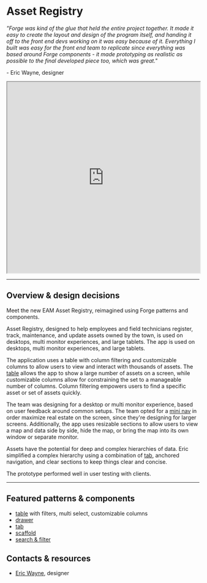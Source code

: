 # Asset Registry

_"Forge was kind of the glue that held the entire project together. It made it easy to create the layout and design of the program itself, and handing it off to the front end devs working on it was easy because of it. Everything I built was easy for the front end team to replicate since everything was based around Forge components - it made prototyping as realistic as possible to the final developed piece too, which was great."_

\- Eric Wayne, designer

<iframe width="100%" height="500" src="https://web.microsoftstream.com/embed/video/b86d2be8-56fe-449c-9167-62636df211ad?autoplay=false&amp;showinfo=true" allowFullScreen style={{border: 'none', paddingTop: '24px', paddingBottom: '24px'}}></iframe>

---

## Overview & design decisions

Meet the new EAM Asset Registry, reimagined using Forge patterns and components.

Asset Registry, designed to help employees and field technicians register, track, maintenance, and update assets owned by the town, is used on desktops, multi monitor
experiences, and large tablets. The app is used on desktops, multi monitor experiences, and large tablets.

The application uses a table with column filtering and customizable columns to allow users to view and interact with thousands of assets. The [table](/components/table/table)
allows the app to show a large number of assets on a screen, while customizable columns allow for constraining the set to a manageable number of columns. Column
filtering empowers users to find a specific asset or set of assets quickly. 

The team was designing for a desktop or multi monitor experience, based on user feedback around common setups. The team opted for a [mini nav](/components/navigation/drawer/#4-mini)
in order maximize real estate on the screen, since they're designing for larger screens. Additionally, the app uses resizable sections to allow users to view a map and
data side by side, hide the map, or bring the map into its own window or separate monitor.

Assets have the potential for deep and complex hierarchies of data. Eric simplified a complex hierarchy using a combination of [tab](/components/navigation/tabs), anchored
navigation, and clear sections to keep things clear and concise.

The prototype performed well in user testing with clients.

---

<Columns columns="two" type="equal">

<div>

## Featured patterns & components

- [table](/components/table/table) with filters, multi select, customizable columns
- [drawer](/components/navigation/drawer)
- [tab](/components/navigation/tabs)
- [scaffold](/components/layouts/scaffold)
- [search & filter](/patterns/search-and-filter)

</div>

<div>

## Contacts & resources

- <a href="mailto:eric.wayne@tylertech.com">Eric Wayne</a>, designer

</div>

</Columns>
